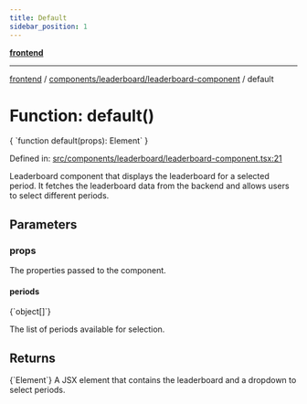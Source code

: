 ```yaml
---
title: Default
sidebar_position: 1
---
```



[**frontend**](../../../..)

***

[frontend](../../../..) / [components/leaderboard/leaderboard-component](..) / default

# Function: default()

<CodeBlock language="ts">
{ `function default(props): Element` }
</CodeBlock>

Defined in: [src/components/leaderboard/leaderboard-component.tsx:21](https://github.com/svsticky/CommitteeClash/blob/e5fd1c9fb89fe447a4c38e43ebba51eb1e51230c/frontend/src/components/leaderboard/leaderboard-component.tsx#L21)

Leaderboard component that displays the leaderboard for a selected period.
It fetches the leaderboard data from the backend and allows users to select different periods.

## Parameters

### props

The properties passed to the component.

#### periods
<CodeBlock language="ts">
{`object[]`}
</CodeBlock>

The list of periods available for selection.

## Returns
<CodeBlock language="ts">
{`Element`}
</CodeBlock>
A JSX element that contains the leaderboard and a dropdown to select periods.
